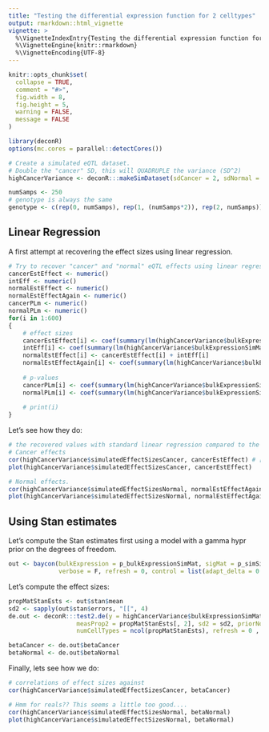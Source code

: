 ```yaml
---
title: "Testing the differential expression function for 2 celltypes"
output: rmarkdown::html_vignette
vignette: >
  %\VignetteIndexEntry{Testing the differential expression function for 2 celltypes}
  %\VignetteEngine{knitr::rmarkdown}
  %\VignetteEncoding{UTF-8}
---
```


```r
knitr::opts_chunk$set(
  collapse = TRUE,
  comment = "#>",
  fig.width = 8,
  fig.height = 5,
  warning = FALSE,
  message = FALSE
)
```

```r
library(deconR)
options(mc.cores = parallel::detectCores())
```

<!-- add some sort of description of the simulated data -->

```r
# Create a simulated eQTL dataset.
# Double the "cancer" SD, this will QUADRUPLE the variance (SD^2)
highCancerVariance <- deconR:::makeSimDataset(sdCancer = 2, sdNormal = 1) 

numSamps <- 250
# genotype is always the same
genotype <- c(rep(0, numSamps), rep(1, (numSamps*2)), rep(2, numSamps)) 
```


## Linear Regression

A first attempt at recovering the effect sizes using linear regression. 

```r
# Try to recover "cancer" and "normal" eQTL effects using linear regression.
cancerEstEffect <- numeric()
intEff <- numeric()
normalEstEffect <- numeric()
normalEstEffectAgain <- numeric()
cancerPLm <- numeric()
normalPLm <- numeric()
for(i in 1:600)
{
    # effect sizes
    cancerEstEffect[i] <- coef(summary(lm(highCancerVariance$bulkExpressionSimMat[i,]~genotype*propMatStanEsts[,2])))[2,1]
    intEff[i] <- coef(summary(lm(highCancerVariance$bulkExpressionSimMat[i,]~genotype*propMatStanEsts[,2])))[2,4]
    normalEstEffect[i] <- cancerEstEffect[i] + intEff[i]
    normalEstEffectAgain[i] <- coef(summary(lm(highCancerVariance$bulkExpressionSimMat[i,]~genotype*propMatStanEsts[,1])))[2,1]
    
    # p-values
    cancerPLm[i] <- coef(summary(lm(highCancerVariance$bulkExpressionSimMat[i,]~genotype*propMatStanEsts[,2])))[2,4]
    normalPLm[i] <- coef(summary(lm(highCancerVariance$bulkExpressionSimMat[i,]~genotype*propMatStanEsts[,1])))[2,4]
    
    # print(i)
}
```

Let's see how they do:

```r
# the recovered values with standard linear regression compared to the "real" values
# Cancer effects
cor(highCancerVariance$simulatedEffectSizesCancer, cancerEstEffect) # [1] 0.8462424  
plot(highCancerVariance$simulatedEffectSizesCancer, cancerEstEffect)

# Normal effects.
cor(highCancerVariance$simulatedEffectSizesNormal, normalEstEffectAgain) # [1] 0.5975468
plot(highCancerVariance$simulatedEffectSizesNormal, normalEstEffectAgain)
```


## Using Stan estimates

Let's compute the Stan estimates first using a model with a gamma hypr prior on the degrees of freedom. 


```r
out <- baycon(bulkExpression = p_bulkExpressionSimMat, sigMat = p_simSigMatTwo, useHyperPrior = T,
              verbose = F, refresh = 0, control = list(adapt_delta = 0.95))
```

Let's compute the effect sizes:

```r
propMatStanEsts <- out$stan$mean
sd2 <- sapply(out$stan$errors, "[[", 4)
de.out <- deconR:::test2.de(y = highCancerVariance$bulkExpressionSimMat, genotype = genotype, 
                   measProp2 = propMatStanEsts[, 2], sd2 = sd2, priorNormSD = 100, 
                   numCellTypes = ncol(propMatStanEsts), refresh = 0 , iter = 10000, log = F)

betaCancer <- de.out$betaCancer
betaNormal <- de.out$betaNormal
```

Finally, lets see how we do:

```r
# correlations of effect sizes against 
cor(highCancerVariance$simulatedEffectSizesCancer, betaCancer)

# Hmm for reals?? This seems a little too good....
cor(highCancerVariance$simulatedEffectSizesNormal, betaNormal)
plot(highCancerVariance$simulatedEffectSizesNormal, betaNormal)
```



